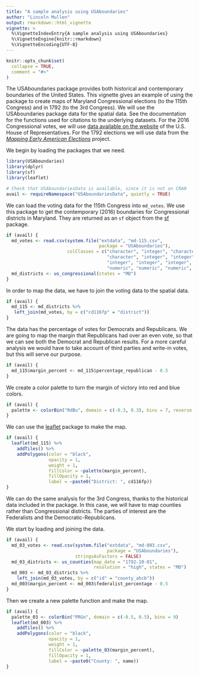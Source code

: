 ```yaml
---
title: "A sample analysis using USAboundaries"
author: "Lincoln Mullen"
output: rmarkdown::html_vignette
vignette: >
  %\VignetteIndexEntry{A sample analysis using USAboundaries}
  %\VignetteEngine{knitr::rmarkdown}
  %\VignetteEncoding{UTF-8}
---
```


```r
knitr::opts_chunk$set(
  collapse = TRUE,
  comment = "#>"
)
```

The USAboundaries package provides both historical and contemporary boundaries of the United States. This vignette gives an example of using the package to create maps of Maryland Congressional elections (to the 115th Congress) and in 1792 (to the 3rd Congress). We will use the USAboundaries package data for the spatial data. See the documentation for the functions used for citations to the underlying datasets. For the 2016 Congressional votes, we will use [data available on the website](http://history.house.gov/Institution/Election-Statistics/Election-Statistics/) of the U.S. House of Representatives. For the 1792 elections we will use data from the [*Mapping Early American Elections*](http://earlyamericanelections.org/data/) project.

We begin by loading the packages that we need.

```r
library(USAboundaries)
library(dplyr)
library(sf)
library(leaflet)

# Check that USAboundariesData is available, since it is not on CRAN
avail <- requireNamespace("USAboundariesData", quietly = TRUE)
```

We can load the voting data for the 115th Congress into `md_votes`. We use this package to get the contemporary (2016) boundaries for Congressional districts in Maryland. They are returned as an `sf` object from the [sf](https://github.com/r-spatial/sf/) package.

```r
if (avail) {
  md_votes <- read.csv(system.file("extdata", "md-115.csv",
                                   package = "USAboundaries"),
                       colClasses = c("character", "integer", "character", "integer",
                                      "character", "integer", "integer", "integer",
                                      "integer", "integer", "integer",  "numeric",
                                      "numeric", "numeric", "numeric", "numeric"))
  md_districts <- us_congressional(states = "MD")
}
```

In order to map the data, we have to join the voting data to the spatial data.

```r
if (avail) {
  md_115 <- md_districts %>% 
   left_join(md_votes, by = c("cd116fp" = "district")) 
}
```

The data has the percentage of votes for Democrats and Republicans. We are going to map the margin that Republicans had over an even vote, so that we can see both the Democrat and Republican results. For a more careful analysis we would have to take account of third parties and write-in votes, but this will serve our purpose.

```r
if (avail) {
  md_115$margin_percent <- md_115$percentage_republican - 0.5
}
```

We create a color palette to turn the margin of victory into red and blue colors.

```r
if (avail) {
  palette <- colorBin("RdBu", domain = c(-0.3, 0.3), bins = 7, reverse = TRUE)
}
```

We can use the [leaflet](https://rstudio.github.io/leaflet/) package to make the map.

```r
if (avail) {
  leaflet(md_115) %>% 
    addTiles() %>% 
    addPolygons(color = "black",
                opacity = 1,
                weight = 1,
                fillColor = ~palette(margin_percent),
                fillOpacity = 1,
                label = ~paste0("District: ", cd116fp))
}
```

We can do the same analysis for the 3rd Congress, thanks to the historical data included in the package. In this case, we will have to map counties rather than Congressional districts. The parties of interest are the Federalists and the Democratic-Republicans.

We start by loading and joining the data. 

```r
if (avail) {
  md_03_votes <- read.csv(system.file("extdata", "md-003.csv",
                                      package = "USAboundaries"),
                          stringsAsFactors = FALSE)
  md_03_districts <- us_counties(map_date = "1792-10-01",
                                 resolution = "high", states = "MD")
  md_003 <- md_03_districts %>% 
    left_join(md_03_votes, by = c("id" = "county_ahcb"))
  md_003$margin_percent <- md_003$federalist_percentage - 0.5
}
```

Then we create a new palette function and make the map.

```r
if (avail) {
  palette_03 <- colorBin("PRGn", domain = c(-0.5, 0.5), bins = 9)
  leaflet(md_003) %>% 
    addTiles() %>% 
    addPolygons(color = "black",
                opacity = 1,
                weight = 1,
                fillColor = ~palette_03(margin_percent),
                fillOpacity = 1,
                label = ~paste0("County: ", name))
}  
```

